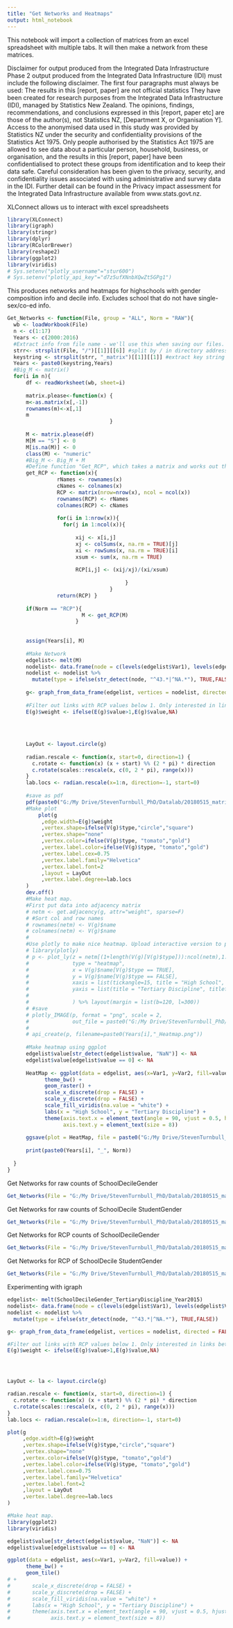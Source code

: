```yaml
---
title: "Get Networks and Heatmaps"
output: html_notebook
---
```


This notebook will import a collection of matrices from an excel spreadsheet with multiple tabs.
It will then make a network from these matrices.

Disclaimer for output produced from the Integrated
Data Infrastructure
Phase 2 output produced from the Integrated Data Infrastructure (IDI) must include the
following disclaimer. The first four paragraphs must always be used:
The results in this [report, paper] are not official statistics They have been created for
research purposes from the Integrated Data Infrastructure (IDI), managed by Statistics
New Zealand.
The opinions, findings, recommendations, and conclusions expressed in this [report,
paper etc] are those of the author(s), not Statistics NZ, [Department X, or Organisation
Y].
Access to the anonymised data used in this study was provided by Statistics NZ under
the security and confidentiality provisions of the Statistics Act 1975. Only people
authorised by the Statistics Act 1975 are allowed to see data about a particular person,
household, business, or organisation, and the results in this [report, paper] have been
confidentialised to protect these groups from identification and to keep their data safe.
Careful consideration has been given to the privacy, security, and confidentiality issues
associated with using administrative and survey data in the IDI. Further detail can be
found in the Privacy impact assessment for the Integrated Data Infrastructure available
from www.stats.govt.nz.


XLConnect allows us to interact with excel spreadsheets
```R
library(XLConnect)
library(igraph)
library(stringr)
library(dplyr)
library(RColorBrewer)
library(reshape2)
library(ggplot2)
library(viridis)
# Sys.setenv("plotly_username"="stur600")
# Sys.setenv("plotly_api_key"="d7z5ufXNnbXQwZt5GPg1")
```

This produces networks and heatmaps for highschools with gender composition info and decile info. Excludes school that do not have single-sex/co-ed info.
```R
Get_Networks <- function(File, group = "ALL", Norm = "RAW"){
  wb <- loadWorkbook(File)
  n <- c(1:17)
  Years <- c(2000:2016)
  #Extract info from file name - we'll use this when saving our files.
  strr<- strsplit(File, "/")[[1]][[6]] #split by / in directory address
  keystring <- strsplit(strr, "_matrix")[[1]][[1]] #extract key string info
  Years <- paste0(keystring,Years)
  #Big_M <- matrix()
  for(i in n){
      df <- readWorksheet(wb, sheet=i)
      
      matrix.please<-function(x) {
      m<-as.matrix(x[,-1])
      rownames(m)<-x[,1]
      m
                                 }
      
      M <- matrix.please(df)
      M[M == "S"] <- 0
      M[is.na(M)] <- 0
      class(M) <- "numeric"
      #Big_M <- Big_M + M
      #Define function "Get_RCP", which takes a matrix and works out the RCP value for each cell.
      get_RCP <- function(x){
                rNames <- rownames(x)
                cNames <- colnames(x)
                RCP <- matrix(nrow=nrow(x), ncol = ncol(x))
                rownames(RCP) <- rNames
                colnames(RCP) <- cNames
  
                for(i in 1:nrow(x)){
                  for(j in 1:ncol(x)){
                       
                      xij <- x[i,j]
                      xj <- colSums(x, na.rm = TRUE)[j]
                      xi <- rowSums(x, na.rm = TRUE)[i]
                      xsum <- sum(x, na.rm = TRUE)
            
                      RCP[i,j] <- (xij/xj)/(xi/xsum)
                          
                                      }
                                 }
                return(RCP) }
      
      if(Norm == "RCP"){
                        M <- get_RCP(M)
                      }
  
  
      assign(Years[i], M)
      
      #Make Network
      edgelist<- melt(M)
      nodelist<- data.frame(node = c(levels(edgelist$Var1), levels(edgelist$Var2)))
      nodelist <- nodelist %>%
        mutate(type = ifelse(str_detect(node, "^43.*|^NA.*"), TRUE,FALSE))
      
      g<- graph_from_data_frame(edgelist, vertices = nodelist, directed = FALSE)
      
      #Filter out links with RCP values below 1. Only interested in links between high schools and tertiary instritutions that happen relatively more
      E(g)$weight <- ifelse(E(g)$value>1,E(g)$value,NA)
      
      
      
      
      LayOut <- layout.circle(g)
      
      radian.rescale <- function(x, start=0, direction=1) {
        c.rotate <- function(x) (x + start) %% (2 * pi) * direction
        c.rotate(scales::rescale(x, c(0, 2 * pi), range(x)))
      }
      lab.locs <- radian.rescale(x=1:n, direction=-1, start=0)
      
      #save as pdf
      pdf(paste0("G:/My Drive/StevenTurnbull_PhD/Datalab/20180515_matrices/Analysis/Networks/",group, "_", Years[i],"_",Norm,"_Network.pdf"))
      #Make plot
          plot(g
           ,edge.width=E(g)$weight
           ,vertex.shape=ifelse(V(g)$type,"circle","square")
           ,vertex.shape="none"
           ,vertex.color=ifelse(V(g)$type, "tomato","gold")
           ,vertex.label.color=ifelse(V(g)$type, "tomato","gold")
           ,vertex.label.cex=0.75 
           ,vertex.label.family="Helvetica"
           ,vertex.label.font=2
           ,layout = LayOut
           ,vertex.label.degree=lab.locs
      )
      dev.off()
      #Make heat map.
      #First put data into adjacency matrix
      # netm <- get.adjacency(g, attr="weight", sparse=F)
      # #Sort col and row names
      # rownames(netm) <- V(g)$name
      # colnames(netm) <- V(g)$name
      # 
      #Use plotly to make nice heatmap. Upload interactive version to plotly and save a png
      # library(plotly)
      # p <- plot_ly(z = netm[(1+length(V(g)[V(g)$type])):ncol(netm),1:length(V(g)[V(g)$type])],
      #              type = "heatmap",
      #              x = V(g)$name[V(g)$type == TRUE],
      #              y = V(g)$name[V(g)$type == FALSE],
      #              xaxis = list(tickangle=15, title = "High School", titlefont=list(size=30)),
      #              yaxis = list(title = "Tertiary Discipline", titlefont=list(size=30))
      #              
      #              ) %>% layout(margin = list(b=120, l=300))
      # #save
      # plotly_IMAGE(p, format = "png", scale = 2,
      #              out_file = paste0("G:/My Drive/StevenTurnbull_PhD/Datalab/20180515_matrices/Analysis/Heatmaps/",group, "_", Years[i],"_",Norm,"_Heatmap.png"))
      # 
      # api_create(p, filename=paste0(Years[i],"_Heatmap.png"))
      
      #Make heatmap using ggplot
      edgelist$value[str_detect(edgelist$value, "NaN")] <- NA
      edgelist$value[edgelist$value == 0] <- NA
      
      HeatMap <- ggplot(data = edgelist, aes(x=Var1, y=Var2, fill=value)) + 
            theme_bw() +
            geom_raster() +
            scale_x_discrete(drop = FALSE) +
            scale_y_discrete(drop = FALSE) +
            scale_fill_viridis(na.value = "white") +
            labs(x = "High School", y = "Tertiary Discipline") +
            theme(axis.text.x = element_text(angle = 90, vjust = 0.5, hjust = 1,size=8),
                  axis.text.y = element_text(size = 8))
      
      ggsave(plot = HeatMap, file = paste0("G:/My Drive/StevenTurnbull_PhD/Datalab/20180515_matrices/Analysis/Heatmaps/",group, "_",Years[i],"_",Norm,"_Heatmap.pdf"))
      
      print(paste0(Years[i], "_", Norm))
      
  }
}
```

Get Networks for raw counts of SchoolDecileGender 
```R
Get_Networks(File = "G:/My Drive/StevenTurnbull_PhD/Datalab/20180515_matrices/SchoolDecileGender_TertiaryDiscipline_matrix_rr3_Checked_ExcludeNA.xlsx", Norm = "RAW")

```
Get Networks for raw counts of SchoolDecile StudentGender 
```R
Get_Networks(File = "G:/My Drive/StevenTurnbull_PhD/Datalab/20180515_matrices/SchoolDecileStudentGender_TertiaryDiscipline_matrix_rr3_Checked_ExcludeNA.xlsx", Norm = "RAW")


```

Get Networks for RCP counts of SchoolDecileGender 
```R
Get_Networks(File = "G:/My Drive/StevenTurnbull_PhD/Datalab/20180515_matrices/SchoolDecileGender_TertiaryDiscipline_matrix_rr3_Checked_ExcludeNA.xlsx", Norm = "RCP")


```

Get Networks for RCP of SchoolDecile StudentGender 
```R
Get_Networks(File = "G:/My Drive/StevenTurnbull_PhD/Datalab/20180515_matrices/SchoolDecileStudentGender_TertiaryDiscipline_matrix_rr3_Checked_ExcludeNA.xlsx", Norm = "RCP")


```

Experimenting with igraph
```R

edgelist<- melt(SchoolDecileGender_TertiaryDiscipline_Year2015)
nodelist<- data.frame(node = c(levels(edgelist$Var1), levels(edgelist$Var2)))
nodelist <- nodelist %>%
  mutate(type = ifelse(str_detect(node, "^43.*|^NA.*"), TRUE,FALSE))

g<- graph_from_data_frame(edgelist, vertices = nodelist, directed = FALSE)

#Filter out links with RCP values below 1. Only interested in links between high schools and tertiary instritutions that happen relatively more
E(g)$weight <- ifelse(E(g)$value>1,E(g)$value,NA)




LayOut <- la <- layout.circle(g)

radian.rescale <- function(x, start=0, direction=1) {
  c.rotate <- function(x) (x + start) %% (2 * pi) * direction
  c.rotate(scales::rescale(x, c(0, 2 * pi), range(x)))
}
lab.locs <- radian.rescale(x=1:n, direction=-1, start=0)

plot(g
     ,edge.width=E(g)$weight
     ,vertex.shape=ifelse(V(g)$type,"circle","square")
     ,vertex.shape="none"
     ,vertex.color=ifelse(V(g)$type, "tomato","gold")
     ,vertex.label.color=ifelse(V(g)$type, "tomato","gold")
     ,vertex.label.cex=0.75 
     ,vertex.label.family="Helvetica"
     ,vertex.label.font=2
     ,layout = LayOut
     ,vertex.label.degree=lab.locs
)


```

```R
#Make heat map.
library(ggplot2)
library(viridis)

edgelist$value[str_detect(edgelist$value, "NaN")] <- NA
edgelist$value[edgelist$value == 0] <- NA

ggplot(data = edgelist, aes(x=Var1, y=Var2, fill=value)) + 
      theme_bw() +
      geom_tile() 
# +
#       scale_x_discrete(drop = FALSE) +
#       scale_y_discrete(drop = FALSE) +
#       scale_fill_viridis(na.value = "white") +
#       labs(x = "High School", y = "Tertiary Discipline") +
#       theme(axis.text.x = element_text(angle = 90, vjust = 0.5, hjust = 1,size=8),
#             axis.text.y = element_text(size = 8))

```
